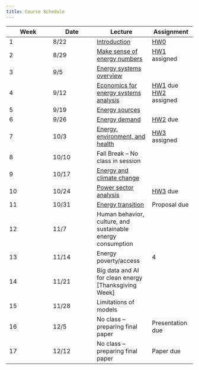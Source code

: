 ```yaml
---
title: Course Schedule
---
```


| Week | Date  | Lecture                                                              | Assignment                                                               |
|-----------------|-----------------|---------------------|-----------------|
| 1    | 8/22  | [Introduction](lectures/lecture1/index.qmd)                          | [HW0](assignments/hw0.qmd)                                               |
| 2    | 8/29  | [Make sense of energy numbers](lectures/lecture2/index.qmd)          | [HW1](assignments/hw1.qmd) assigned                                      |
| 3    | 9/5   | [Energy systems overview](lectures/lecture3/index.qmd)               |                                                                          |
| 4    | 9/12  | [Economics for energy systems analysis](lectures/lecture4/index.qmd) | [HW1](assignments/hw1.qmd) due </br> [HW2](assignments/hw2.qmd) assigned |
| 5    | 9/19  | [Energy sources](lectures/lecture5/index.qmd)                        |                                                                          |
| 6    | 9/26  | [Energy demand](lectures/lecture6/index.qmd)                         | [HW2](assignments/hw2.qmd) due                                           |
| 7    | 10/3  | [Energy, environment, and health](lectures/lecture7/index.qmd)       | [HW3](assignments/hw3.qmd) assigned                                      |
| 8    | 10/10 | Fall Break -- No class in session                                    |                                                                          |
| 9    | 10/17 | [Energy and climate change](lectures/lecture8/index.qmd)             |                                                                          |
| 10   | 10/24 | [Power sector analysis](lectures/lecture9/index.qmd)                        | [HW3](assignments/hw3.qmd) due                                           |
| 11   | 10/31 | [Energy transition](lectures/lecture10/index.qmd)          | Proposal due                                                             |
| 12   | 11/7  | Human behavior, culture, and sustainable energy consumption          |                                                                          |
| 13   | 11/14 | Energy poverty/access                                                | 4                                                                        |
| 14   | 11/21 | Big data and AI for clean energy \[Thanksgiving Week\]               |                                                                          |
| 15   | 11/28 | Limitations of models                                                |                                                                          |
| 16   | 12/5  | No class -- preparing final paper                                    | Presentation due                                                         |
| 17   | 12/12 | No class -- preparing final paper                                    | Paper due                                                                |
